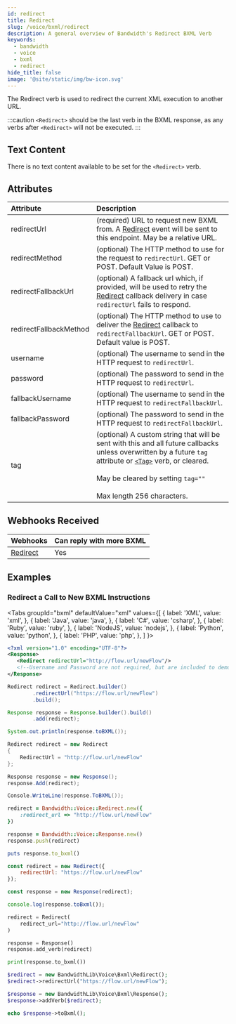 ```yaml
---
id: redirect
title: Redirect
slug: /voice/bxml/redirect
description: A general overview of Bandwidth's Redirect BXML Verb
keywords:
  - bandwidth
  - voice
  - bxml
  - redirect
hide_title: false
image: '@site/static/img/bw-icon.svg'
---
```



The Redirect verb is used to redirect the current XML execution to another URL.

:::caution
`<Redirect>` should be the last verb in the BXML response, as any verbs after `<Redirect>` will not be executed.
:::

## Text Content

There is no text content available to be set for the `<Redirect>` verb.

## Attributes

| Attribute              | Description |
|:-----------------------|:------------|
| redirectUrl            | (required) URL to request new BXML from. A [Redirect](/docs/voice/webhooks/redirect/) event will be sent to this endpoint. May be a relative URL. |
| redirectMethod         | (optional) The HTTP method to use for the request to `redirectUrl`. GET or POST. Default Value is POST. |
| redirectFallbackUrl    | (optional) A fallback url which, if provided, will be used to retry the [Redirect](/docs/voice/webhooks/redirect/) callback delivery in case `redirectUrl` fails to respond. |
| redirectFallbackMethod | (optional) The HTTP method to use to deliver the [Redirect](/docs/voice/webhooks/redirect/) callback to `redirectFallbackUrl`. GET or POST. Default value is POST. |
| username               | (optional) The username to send in the HTTP request to `redirectUrl`. |
| password               | (optional) The password to send in the HTTP request to `redirectUrl`. |
| fallbackUsername       | (optional) The username to send in the HTTP request to `redirectFallbackUrl`. |
| fallbackPassword       | (optional) The password to send in the HTTP request to `redirectFallbackUrl`. |
| tag                    | (optional) A custom string that will be sent with this and all future callbacks unless overwritten by a future `tag` attribute or [`<Tag>`](/docs/voice/bxml/tag/) verb, or cleared.<br/><br/>May be cleared by setting `tag=""`<br/><br/>Max length 256 characters. |


## Webhooks Received

| Webhooks                                  | Can reply with more BXML |
|:------------------------------------------|:-------------------------|
| [Redirect](/docs/voice/webhooks/redirect/) | Yes                      |

## Examples

### Redirect a Call to New BXML Instructions

<Tabs
  groupId="bxml"
  defaultValue="xml"
  values={[
    { label: 'XML', value: 'xml', },
    { label: 'Java', value: 'java', },
    { label: 'C#', value: 'csharp', },
    { label: 'Ruby', value: 'ruby', },
    { label: 'NodeJS', value: 'nodejs', },
    { label: 'Python', value: 'python', },
    { label: 'PHP', value: 'php', },
  ]
}>
<TabItem value="xml">

```xml
<?xml version="1.0" encoding="UTF-8"?>
<Response>
   <Redirect redirectUrl="http://flow.url/newFlow"/>
   <!--Username and Password are not required, but are included to demonstrate adding multiple attributes to the redirect tag-->
</Response>
```

</TabItem>
<TabItem value="java">

```java
Redirect redirect = Redirect.builder()
        .redirectUrl("https://flow.url/newFlow")
        .build();

Response response = Response.builder().build()
        .add(redirect);

System.out.println(response.toBXML());
```

</TabItem>
<TabItem value="csharp">

```csharp
Redirect redirect = new Redirect
{
    RedirectUrl = "http://flow.url/newFlow"
};

Response response = new Response();
response.Add(redirect);

Console.WriteLine(response.ToBXML());
```

</TabItem>
<TabItem value="ruby">

```ruby
redirect = Bandwidth::Voice::Redirect.new({
    :redirect_url => "http://flow.url/newFlow"
})

response = Bandwidth::Voice::Response.new()
response.push(redirect)

puts response.to_bxml()
```

</TabItem>
<TabItem value="nodejs">

```js
const redirect = new Redirect({
    redirectUrl: "https://flow.url/newFlow"
});

const response = new Response(redirect);

console.log(response.toBxml());
```

</TabItem>
<TabItem value="python">

```python
redirect = Redirect(
    redirect_url="http://flow.url/newFlow"
)

response = Response()
response.add_verb(redirect)

print(response.to_bxml())
```

</TabItem>
<TabItem value="php">

```php
$redirect = new BandwidthLib\Voice\Bxml\Redirect();
$redirect->redirectUrl("https://flow.url/newFlow");

$response = new BandwidthLib\Voice\Bxml\Response();
$response->addVerb($redirect);

echo $response->toBxml();
```

</TabItem>
</Tabs>
